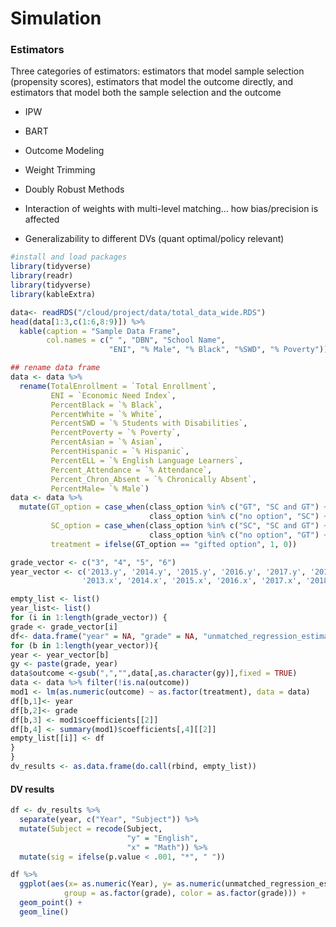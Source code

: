 # Simulation

### Estimators

Three categories of estimators: estimators that model sample selection (propensity scores), estimators that model the outcome directly, and estimators that model both the sample selection and the outcome

* IPW
* BART
* Outcome Modeling 
* Weight Trimming
* Doubly Robust Methods

* Interaction of weights with multi-level matching... how bias/precision is affected
* Generalizability to different DVs (quant optimal/policy relevant)

```r
#install and load packages
library(tidyverse)
library(readr)
library(tidyverse)
library(kableExtra)

data<- readRDS("/cloud/project/data/total_data_wide.RDS")
head(data[1:3,c(1:6,8:9)]) %>%
  kable(caption = "Sample Data Frame",
        col.names = c(" ", "DBN", "School Name",
                      "ENI", "% Male", "% Black", "%SWD", "% Poverty"))

## rename data frame
data <- data %>%
  rename(TotalEnrollment = `Total Enrollment`,
         ENI = `Economic Need Index`,
         PercentBlack = `% Black`,
         PercentWhite = `% White`,
         PercentSWD = `% Students with Disabilities`,
         PercentPoverty = `% Poverty`,
         PercentAsian = `% Asian`,
         PercentHispanic = `% Hispanic`,
         PercentELL = `% English Language Learners`,
         Percent_Attendance = `% Attendance`,
         Percent_Chron_Absent = `% Chronically Absent`,
         PercentMale= `% Male`)
data <- data %>%
  mutate(GT_option = case_when(class_option %in% c("GT", "SC and GT") ~ "gifted option",
                               class_option %in% c("no option", "SC") ~ "no gifted option"),
         SC_option = case_when(class_option %in% c("SC", "SC and GT") ~ "SC option",
                               class_option %in% c("no option", "GT") ~ "no SC option"),
         treatment = ifelse(GT_option == "gifted option", 1, 0))


```


```r

grade_vector <- c("3", "4", "5", "6")
year_vector <- c('2013.y', '2014.y', '2015.y', '2016.y', '2017.y', '2018.y', '2019.y',
                '2013.x', '2014.x', '2015.x', '2016.x', '2017.x', '2018.x', '2019.x')

empty_list <- list()
year_list<- list()
for (i in 1:length(grade_vector)) {
grade <- grade_vector[i]
df<- data.frame("year" = NA, "grade" = NA, "unmatched_regression_estimate" = NA, "p value" = NA)
for (b in 1:length(year_vector)){
year <- year_vector[b]
gy <- paste(grade, year)
data$outcome <-gsub(",","",data[,as.character(gy)],fixed = TRUE)
data <- data %>% filter(!is.na(outcome))
mod1 <- lm(as.numeric(outcome) ~ as.factor(treatment), data = data)
df[b,1]<- year
df[b,2]<- grade
df[b,3] <- mod1$coefficients[[2]]
df[b,4] <- summary(mod1)$coefficients[,4][[2]]
empty_list[[i]] <- df
}
}
dv_results <- as.data.frame(do.call(rbind, empty_list))

```


#### DV results

```r

df <- dv_results %>%
  separate(year, c("Year", "Subject")) %>%
  mutate(Subject = recode(Subject,
                          "y" = "English",
                          "x" = "Math")) %>%
  mutate(sig = ifelse(p.value < .001, "*", " "))

df %>%
  ggplot(aes(x= as.numeric(Year), y= as.numeric(unmatched_regression_estimate), 
            group = as.factor(grade), color = as.factor(grade))) +
  geom_point() +
  geom_line()

```









